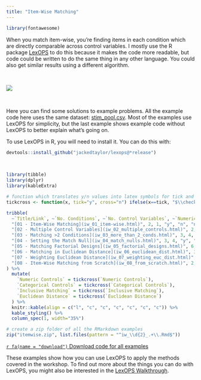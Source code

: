 ```yaml
---
title: "Item-Wise Matching"
---
```


```r
library(fontawesome)
```

When you match item-wise, you're finding items in each condition which are directly comparable across control variables. I mostly use the R package [LexOPS](https://github.com/jackedtaylor/lexops#readme) to do this because it makes the code more readable, but code could be written to do the same thing in any other language. You could also get similar results using a different algorithm.

<br>

![](img/item-wise.png)

<br>

Here you can find some solutions to example problems. All the example code here uses the same dataset: [stim_pool.csv](dat/stim_pool.csv). Most of the examples use LexOPS for simplicity, but the last example shows example code without LexOPS to better explain what's going on.

To use LexOPS in R, you will need to install it. You can do this with:

```r
devtools::install_github("jackedtaylor/lexops@*release")
```

<br>

```r
library(tibble)
library(dplyr)
library(kableExtra)

# function which translates y/n values into latex symbols for tick and cross
tickcross <- function(x, tick="y", cross="n") ifelse(x==tick, "$\\checkmark$", ifelse(x==cross, "$\\mathbf{\\times}$", "?"))

tribble(
  ~`Title/Link`, ~`No. Conditions`, ~`No. Control Variables`, ~`Numeric Controls`, ~`Categorical Controls`, ~`Inclusive Matching`, ~`Euclidean Distance`,
  "[01 - Item-Wise Matching](iw_01_item-wise.html)", 2, 1, "y", "n", "n", "n",
  "[02 - Multiple Control Variables](iw_02_multiple_controls.html)", 2, 4, "y", "y", "n", "n",
  "[03 - Matching >2 Conditions](iw_03_more_than_2_conds.html)", 3, 4, "y", "y", "n", "n",
  "[04 - Setting the Match Null](iw_04_match_nulls.html)", 3, 4, "y", "y", "y", "n",
  "[05 - Matching Factorial Designs](iw_05_factorial_designs.html)", 6, 3, "y", "n", "y", "n",
  "[06 - Matching in Euclidean Distance](iw_06_euclidean_dist.html)", 3, 4, "y", "y", "y", "y",
  "[07 - Weighting Euclidean Distance](iw_07_weighting_euc_dist.html)", 3, 4, "y", "y", "y", "y",
  "[08 - Item-Wise Matching from Scratch](iw_08_from_scratch.html)", 2, 1, "y", "n", "n", "n"
) %>%
  mutate(
    `Numeric Controls` = tickcross(`Numeric Controls`),
    `Categorical Controls` = tickcross(`Categorical Controls`),
    `Inclusive Matching` = tickcross(`Inclusive Matching`),
    `Euclidean Distance` = tickcross(`Euclidean Distance`)
  ) %>%
  knitr::kable(align = c("l", "c", "c", "c", "c", "c", "c")) %>%
  kable_styling() %>%
  column_spec(1, width="35%")
```

```r
# create a zip folder of all the RMarkdown examples
zip("itemwise.zip", list.files(pattern = "^iw_\\d{2}_.+\\.Rmd$"))
```

[`r fa(name = "download")` Download code for all examples](itemwise.zip)

These examples show how you can use LexOPS to apply the methods covered in the workshop. To find out more about the things you can do with LexOPS, you might also be interested in the [LexOPS Walkthrough](https://jackedtaylor.github.io/LexOPSdocs).
